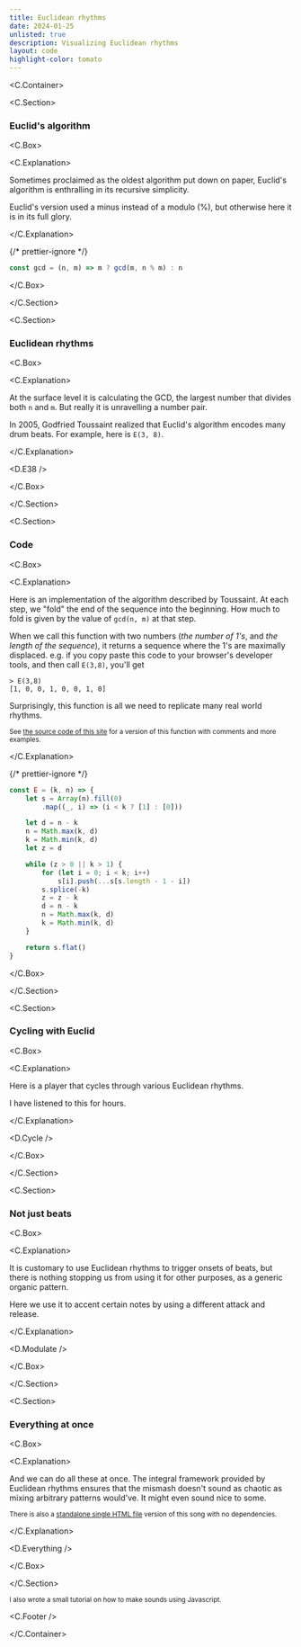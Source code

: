 ```yaml
---
title: Euclidean rhythms
date: 2024-01-25
unlisted: true
description: Visualizing Euclidean rhythms
layout: code
highlight-color: tomato
---
```



<C.Container>

<C.Section>

### Euclid's algorithm

<C.Box>

<C.Explanation>

Sometimes proclaimed as the oldest algorithm put down on paper, Euclid's
algorithm is enthralling in its recursive simplicity.

Euclid's version used a minus instead of a modulo (%), but otherwise here it is
in its full glory.

</C.Explanation>

{/* prettier-ignore */}
```js
const gcd = (n, m) => m ? gcd(m, n % m) : n
```

</C.Box>

</C.Section>

<C.Section>

### Euclidean rhythms

<C.Box>

<C.Explanation>

At the surface level it is calculating the GCD, the largest number that divides
both `n` and `m`. But really it is unravelling a number pair.

In 2005, Godfried Toussaint realized that Euclid's algorithm encodes many drum
beats. For example, here is `E(3, 8)`.

</C.Explanation>

<D.E38 />

</C.Box>

</C.Section>

<C.Section>

### Code

<C.Box>

<C.Explanation>

Here is an implementation of the algorithm described by Toussaint. At each step,
we "fold" the end of the sequence into the beginning. How much to fold is given
by the value of `gcd(n, m)` at that step.

When we call this function with two numbers (_the number of 1's_, and _the
length of the sequence_), it returns a sequence where the 1's are maximally
displaced. e.g. if you copy paste this code to your browser's developer tools,
and then call `E(3,8)`, you'll get

```
> E(3,8)
[1, 0, 0, 1, 0, 0, 1, 0]
```

Surprisingly, this function is all we need to replicate many real world rhythms.

<small>

See [the source code of this
site](https://github.com/mnvr/mrmr.io/blob/main/pages/mj/euclid/er.js) for a
version of this function with comments and more examples.

</small>

</C.Explanation>

{/* prettier-ignore */}
```js
const E = (k, n) => {
    let s = Array(n).fill(0)
        .map((_, i) => (i < k ? [1] : [0]))

    let d = n - k
    n = Math.max(k, d)
    k = Math.min(k, d)
    let z = d

    while (z > 0 || k > 1) {
        for (let i = 0; i < k; i++)
            s[i].push(...s[s.length - 1 - i])
        s.splice(-k)
        z = z - k
        d = n - k
        n = Math.max(k, d)
        k = Math.min(k, d)
    }

    return s.flat()
}
```

</C.Box>

</C.Section>

<C.Section>

### Cycling with Euclid

<C.Box>

<C.Explanation>

Here is a player that cycles through various Euclidean rhythms.

I have listened to this for hours.

</C.Explanation>

<D.Cycle />

</C.Box>

</C.Section>

<C.Section>

### Not just beats

<C.Box>

<C.Explanation>

It is customary to use Euclidean rhythms to trigger onsets of beats, but there
is nothing stopping us from using it for other purposes, as a generic organic
pattern.

Here we use it to accent certain notes by using a different attack and release.

</C.Explanation>

<D.Modulate />

</C.Box>

</C.Section>

<C.Section>

### Everything at once

<C.Box>

<C.Explanation>

And we can do all these at once. The integral framework provided by Euclidean
rhythms ensures that the mismash doesn't sound as chaotic as mixing arbitrary
patterns would've. It might even sound nice to some.

<small>

There is also a [standalone single HTML file](https://mnvr.github.io/gm1k/e/)
version of this song with no dependencies.

</small>

</C.Explanation>

<D.Everything />

</C.Box>

</C.Section>

<small>

I also wrote a small tutorial on how to make <Link to="/mj">sounds using
Javascript</Link>.

</small>

<C.Footer />

</C.Container>
